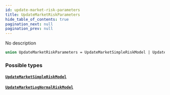 ```yaml
---
id: update-market-risk-parameters
title: UpdateMarketRiskParameters
hide_table_of_contents: true
pagination_next: null
pagination_prev: null
---
```



No description

```graphql
union UpdateMarketRiskParameters = UpdateMarketSimpleRiskModel | UpdateMarketLogNormalRiskModel
```


### Possible types

#### [`UpdateMarketSimpleRiskModel`](/docs/testnet/graphql/objects/update-market-simple-risk-model)




#### [`UpdateMarketLogNormalRiskModel`](/docs/testnet/graphql/objects/update-market-log-normal-risk-model)






